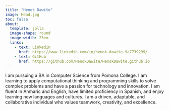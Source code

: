 ```yaml
---
title: "Henok Dawite"
image: Head.jpg
toc: false
about: 
  template: jolla
  image-shape: round
  image-width: 23em
  links:
    - text: LinkedIn
      href: https://www.linkedin.com/in/henok-dawite-9a7739299/
    - text: GitHub
      href: https://github.com/HenokDawite/HenokDawite.github.io
---
```


I am pursuing a BA in Computer Science from Pomona College. I am learning to apply computational thinking and programming skills to solve complex problems and have a passion for technology and innovation. I am fluent in Amharic and English, have limited proficiency in Spanish, and enjoy learning new languages and cultures. I am a driven, adaptable, and collaborative individual who values teamwork, creativity, and excellence.